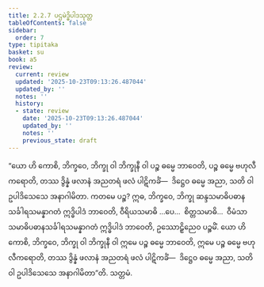 ```yaml
---
title: 2.2.7 ပဌမဲဒ္ဓိပါဒသုတ္တ
tableOfContents: false
sidebar:
  order: 7
type: tipitaka
basket: su
book: a5
review:
  current: review
  updated: '2025-10-23T09:13:26.487044'
  updated_by: ''
  notes: ''
  history:
  - state: review
    date: '2025-10-23T09:13:26.487044'
    updated_by: ''
    notes: ''
    previous_state: draft
---
```



<ReviewStatus review={frontmatter.review} showDetails={true} />

<HypothesisAnnotation frontmatter={frontmatter} />

<DynamicBreadcrumb />

<Division number="67" book="a5" e="ch" v="16" p="72">

<Paragraph number="413" book="a5">
“ယော ဟိ ကောစိ, ဘိက္ခဝေ, ဘိက္ခု ဝါ ဘိက္ခုနီ ဝါ ပဉ္စ ဓမ္မေ ဘာဝေတိ, ပဉ္စ ဓမ္မေ ဗဟုလီကရောတိ, တဿ ဒွိန္နံ ဖလာနံ အညတရံ ဖလံ ပါဋိကင်္ခံ—  ဒိဋ္ဌေဝ ဓမ္မေ အညာ, သတိ ဝါ ဥပါဒိသေသေ အနာဂါမိတာ.
</Paragraph>

<Paragraph number="414" book="a5">
ကတမေ ပဉ္စ? ဣဓ, ဘိက္ခဝေ, ဘိက္ခု ဆန္ဒသမာဓိပဓာနသင်္ခါရသမန္နာဂတံ ဣဒ္ဓိပါဒံ ဘာဝေတိ, ဝီရိယသမာဓိ …ပေ…  စိတ္တသမာဓိ…  ဝီမံသာသမာဓိပဓာနသင်္ခါရသမန္နာဂတံ ဣဒ္ဓိပါဒံ ဘာဝေတိ, ဥဿောဠှိညေဝ ပဉ္စမိံ. ယော ဟိ ကောစိ, ဘိက္ခဝေ, ဘိက္ခု ဝါ ဘိက္ခုနီ ဝါ ဣမေ ပဉ္စ ဓမ္မေ ဘာဝေတိ, ဣမေ ပဉ္စ ဓမ္မေ ဗဟုလီကရောတိ, တဿ ဒွိန္နံ ဖလာနံ အညတရံ ဖလံ ပါဋိကင်္ခံ—  ဒိဋ္ဌေဝ ဓမ္မေ အညာ, သတိ ဝါ ဥပါဒိသေသေ အနာဂါမိတာ”တိ.

</Paragraph>
</Division>

<Paragraph number="415" type="center" book="a5">
သတ္တမံ.
</Paragraph>